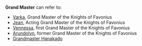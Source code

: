 {{Disambiguation}}
'''Grand Master''' can refer to:
* [[Varka]], Grand Master of the Knights of Favonius
* [[Jean]], Acting Grand Master of the Knights of Favonius
* [[Vennessa]], first Grand Master of the Knights of Favonius
* [[Arundolyn]], former Grand Master of the Knights of Favonius
* [[Grandmaster Hanakado]]